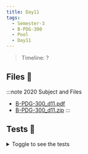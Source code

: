 ```yaml
---
title: Day11
tags:
  - Semester-3
  - B-PDG-300
  - Pool
  - Day11
---
```

> Timeline: ?


## Files 📂

:::note 2020 Subject and Files
- [B-PDG-300_d11.pdf](https://github.com/Studio-17/Epitech-Subjects/raw/main/Semester-3/B-PDG-300/Pool/Day11/B-PDG-300_d11.pdf)
- [B-PDG-300_d11.zip](https://github.com/Studio-17/Epitech-Subjects/raw/main/Semester-3/B-PDG-300/Pool/Day11/B-PDG-300_d11.zip)
:::

## Tests 🤖
<details>
  <summary>Toggle to see the tests</summary>
  <div>
Yo
  </div>
</details>

